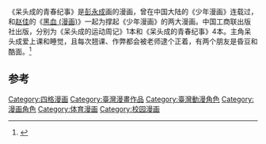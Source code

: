 {{expand|time=2017-02-07T09:11:50+00:00}}
《呆头成的青春纪事》是[[彭永成|彭永成]]画的漫画，曾在中国大陆的《少年漫画》连载过，和[[赵佳|赵佳]]的《[[黑血_(漫画)|黑血 (漫画)]]》一起为撑起《少年漫画》的两大漫画。中国工商联出版社出版，分别为《呆头成的运动周记》1本和《呆头成的青春纪事》4本。主角呆头成爱上课和睡觉，且每次翘课、作弊都会被老师逮个正着，有两个朋友是昏豆和酷面。<ref>{{cite news|language =zh-tw|url =http://yule.sohu.com/20040813/n221512770.shtml|title =“呆头成”回来了—彭永成专访|publisher =搜狐娱乐频道|accessdate =2017-02-07|archive-date =2013-02-03|archive-url =https://web.archive.org/web/20130203050036/http://yule.sohu.com/20040813/n221512770.shtml|dead-url =no}}</ref>
==参考==
{{reflist}}

[[Category:四格漫画|Category:四格漫画]]
[[Category:臺灣漫畫作品|Category:臺灣漫畫作品]]
[[Category:臺灣動漫角色|Category:臺灣動漫角色]]
[[Category:漫画角色|Category:漫画角色]]
[[Category:体育漫画|Category:体育漫画]]
[[Category:校园漫画|Category:校园漫画]]